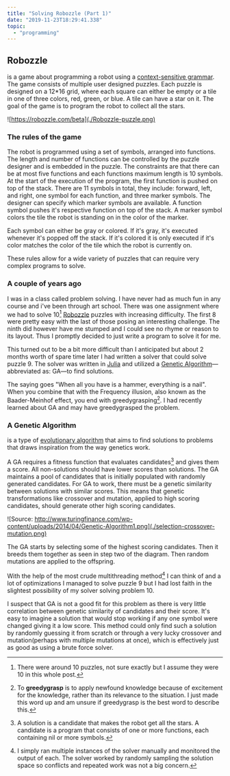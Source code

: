 ```yaml
---
title: "Solving Robozzle (Part 1)"
date: "2019-11-23T18:29:41.338"
topic:
  - "programming"
---
```


## Robozzle

is a game about programming a robot using a [context-sensitive grammar](https://en.wikipedia.org/wiki/Context-sensitive_grammar).
The game consists of multiple user designed puzzles.
Each puzzle is designed on a 12\*16 grid, where each square can either be empty or a tile in one of three colors, red, green, or blue.
A tile can have a star on it.
The goal of the game is to program the robot to collect all the stars.

![https://robozzle.com/beta](./Robozzle-puzzle.png)

### The rules of the game

The robot is programmed using a set of symbols, arranged into functions. The length and number of functions can be controlled by the puzzle designer and is embedded in the puzzle. The constraints are that there can be at most five functions and each functions maximum length is 10 symbols. At the start of the execution of the program, the first function is pushed on top of the stack. There are 11 symbols in total, they include: forward, left, and right, one symbol for each function, and three marker symbols. The designer can specify which marker symbols are available. A function symbol pushes it's respective function on top of the stack. A marker symbol colors the tile the robot is standing on in the color of the marker.

Each symbol can either be gray or colored. If it's gray, it's executed whenever it's popped off the stack. If it's colored it is only executed if it's color matches the color of the tile which the robot is currently on.

These rules allow for a wide variety of puzzles that can require very complex programs to solve.

### A couple of years ago

I was in a class called problem solving. I have never had as much fun in any course and i've been through art school.
There was one assignment where we had to solve 10[^1] [Robozzle](https://robozzle.com) puzzles with increasing difficulty.
The first 8 were pretty easy with the last of those posing an interesting challenge. The ninth did however have me stumped and I could see no rhyme or reason to its layout. Thus I promptly decided to just write a program to solve it for me.

This turned out to be a bit more difficult than I anticipated but about 2 months worth of spare time later I had written a solver that could solve puzzle 9. The solver was written in [Julia](https://julialang.org) and utilized a [Genetic Algorithm](https://en.wikipedia.org/wiki/Genetic_algorithm)&mdash;abbreviated as: GA&mdash;to find solutions.

The saying goes "When all you have is a hammer, everything is a nail". When you combine that with the Frequency illusion, also known as the Baader-Meinhof effect, you end with greedygrasping[^2]. I had recently learned about GA and may have greedygrasped the problem.

### A Genetic Algorithm

is a type of [evolutionary algorithm](https://en.wikipedia.org/wiki/Evolutionary_algorithm) that aims to find solutions to problems that draws inspiration from the way genetics work.

A GA requires a fitness function that evaluates candidates[^3] and gives them a score. All non-solutions should have lower scores than solutions. The GA maintains a pool of candidates that is initially populated with randomly generated candidates. For GA to work, there must be a genetic similarity between solutions with similar scores. This means that genetic transformations like crossover and mutation, applied to high scoring candidates, should generate other high scoring candidates.

![Source: http://www.turingfinance.com/wp-content/uploads/2014/04/Genetic-Algorithm1.png](./selection-crossover-mutation.png)

The GA starts by selecting some of the highest scoring candidates. Then it breeds them together as seen in step two of the diagram. Then random mutations are applied to the offspring.

With the help of the most crude multithreading method[^4] I can think of and a lot of optimizations I managed to solve puzzle 9 but I had lost faith in the slightest possibility of my solver solving problem 10.

I suspect that GA is not a good fit for this problem as there is very little correlation between genetic similarity of candidates and their score. It's easy to imagine a solution that would stop working if any one symbol were changed giving it a low score. This method could only find such a solution by randomly guessing it from scratch or through a very lucky crossover and mutation(perhaps with multiple mutations at once), which is effectively just as good as using a brute force solver.

[^1]: There were around 10 puzzles, not sure exactly but I assume they were 10 in this whole post.
[^2]: To **greedygrasp** is to apply newfound knowledge because of excitement for the knowledge, rather than its relevance to the situation. I just made this word up and am unsure if greedygrasp is the best word to describe this.
[^3]: A solution is a candidate that makes the robot get all the stars. A candidate is a program that consists of one or more functions, each containing nil or more symbols.
[^4]: I simply ran multiple instances of the solver manually and monitored the output of each. The solver worked by randomly sampling the solution space so conflicts and repeated work was not a big concern.
